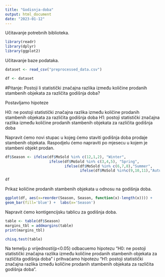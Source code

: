 ```yaml
---
title: "Godisnja-doba"
output: html_document
date: "2023-01-12"
---
```

Učitavanje potrebnih biblioteka.
```r
library(readr)
library(dplyr)
library(ggplot2)
```
Učitavanje baze podataka.
```r
dataset <- read_csv("preprocessed_data.csv")

df <- dataset
```
#Pitanje: Postoji li statistički značajna razlika između količine prodanih stambenih objekata za različita godišnja doba?

Postavljamo hipoteze

H0: ne postoji statistički značajna razlika između količine prodanih stambenih objekata za različita godišnja doba
H1: postoji statistički značajna razlika između količine prodanih stambenih objekata za različita godišnja doba

Napravit ćemo novi stupac u kojeg ćemo staviti godišnja doba prodaje stambenih objekata. Raspodjelu ćemo napraviti po mjesecu u kojem je stambeni objekt prodan.
```r
df$Season <- ifelse(df$MoSold %in% c(12,1,2), "Winter", 
                    ifelse(df$MoSold %in% c(3,4,5), "Spring", 
                           ifelse(df$MoSold %in% c(6,7,8),"Summer",
                                  ifelse(df$MoSold %in%c(9,10,11),"Autumn", NA))))

df
```


Prikaz količine prodanih stambenih objekata u odnosu na godišnja doba.
```r

ggplot(df, aes(x=reorder(Season, Season, function(x)-length(x)))) +
geom_bar(fill='blue') +  labs(x='Season')
```
Napravit ćemo kontigencijsku tablicu za godišnja doba.
```r
table <- table(df$Season)
margins_tbl = addmargins(table)
print(margins_tbl)

chisq.test(table)
```
Na temelju p vrijednosti(p<0.05) odbacuemo hipotezu "H0: ne postoji statistički značajna razlika između količine prodanih stambenih objekata za različita godišnja doba" i prihvaćamo hipotezu "H1: postoji statistički značajna razlika između količine prodanih stambenih objekata za različita godišnja doba".